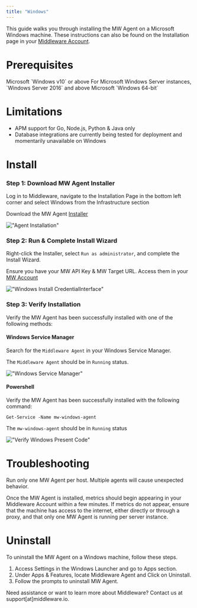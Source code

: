```yaml
---
title: "Windows"
---
```


This guide walks you through installing the MW Agent on a Microsoft Windows machine. These instructions can also be found on the Installation page in your [Middleware Account](https://app.middleware.io/installation#infrastructures/windows).

# Prerequisites

<Steps>

  <Step title="Windows Version">
   Microsoft `Windows v10` or above
  </Step>

  <Step title="Windows Server">
  For Microsoft Windows Server instances, `Windows Server 2016` and above
  </Step>

  <Step title="Windows Processor">
  Microsoft `Windows 64-bit`
  </Step>

</Steps>

# Limitations
* APM support for Go, Node.js, Python & Java only
* Database integrations are currently being tested for deployment and momentarily unavailable on Windows

# Install

### Step 1: Download MW Agent Installer

Log in to Middleware, navigate to the Installation Page in the bottom left corner and select Windows from the Infrastructure section

Download the MW Agent [Installer](https://github.com/middleware-labs/mw-agent/releases)

!["Agent Installation"](/images/agent-installation/k1.png)



### Step 2: Run & Complete Install Wizard

Right-click the Installer, select `Run as administrator`, and complete the Install Wizard.

<Note> Ensure you have your MW API Key & MW Target URL. Access them in your [MW Account](https://app.middleware.io/installation#infrastructures/windows) </Note>

!["Windows Install CredentialInterface"](/images/agent-installation/windows.png)


### Step 3: Verify Installation

Verify the MW Agent has been successfully installed with one of the following methods:

#### Windows Service Manager

Search for the `Middleware Agent` in your Windows Service Manager. 

The `Middleware Agent` should be in `Running` status.

!["Windows Service Manager"](/images/agent-installation/windows_verify.png) 

#### Powershell

Verify the MW Agent has been successfully installed with the following command:

```shell Shell
Get-Service -Name mw-windows-agent
```

The `mw-windows-agent` should be in `Running` status

!["Verify Windows Present Code"](/images/agent-installation/windows_correct.jpg)

# Troubleshooting
<Warning>  Run only one MW Agent per host. Multiple agents will cause unexpected behavior. </Warning>

Once the MW Agent is installed, metrics should begin appearing in your Middleware Account within a few minutes. If metrics do not appear, ensure that the machine has access to the internet, either directly or through a proxy, and that only one MW Agent is running per server instance.

# Uninstall
To uninstall the MW Agent on a Windows machine, follow these steps.

1. Access Settings in the Windows Launcher and go to Apps section. 
2. Under Apps & Features, locate Middleware Agent and Click on Uninstall.
3. Follow the prompts to uninstall MW Agent.

<Note> Need assistance or want to learn more about Middleware? Contact us at support[at]middleware.io. </Note>